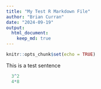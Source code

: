 ```yaml
---
title: "My Test R Markdown File"
author: "Brian Curran"
date: "2024-09-19"
output: 
  html_document: 
    keep_md: true
---
```


```r
knitr::opts_chunk$set(echo = TRUE)
```

This is a test sentence

```r
  3^2
  4*8
```

